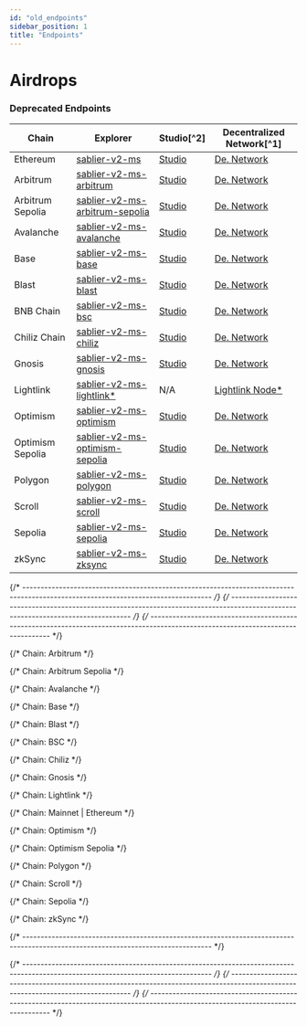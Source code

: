 ```yaml
---
id: "old_endpoints"
sidebar_position: 1
title: "Endpoints"
---
```



# Airdrops

<DeprecatedEndpoints />

### Deprecated Endpoints

| Chain            | Explorer                                                          | Studio[^2]                              | Decentralized Network[^1]                     |
| ---------------- | ----------------------------------------------------------------- | --------------------------------------- | --------------------------------------------- |
| Ethereum         | [sablier-v2-ms][v2-explorer-ms-ethereum]                          | [Studio][v2-studio-ms-ethereum]         | [De. Network][v2-network-ms-ethereum]         |
| Arbitrum         | [sablier-v2-ms-arbitrum][v2-explorer-ms-arbitrum]                 | [Studio][v2-studio-ms-arbitrum]         | [De. Network][v2-network-ms-arbitrum]         |
| Arbitrum Sepolia | [sablier-v2-ms-arbitrum-sepolia][v2-explorer-ms-arbitrum-sepolia] | [Studio][v2-studio-ms-arbitrum-sepolia] | [De. Network][v2-network-ms-arbitrum-sepolia] |
| Avalanche        | [sablier-v2-ms-avalanche][v2-explorer-ms-avalanche]               | [Studio][v2-studio-ms-avalanche]        | [De. Network][v2-network-ms-avalanche]        |
| Base             | [sablier-v2-ms-base][v2-explorer-ms-base]                         | [Studio][v2-studio-ms-base]             | [De. Network][v2-network-ms-base]             |
| Blast            | [sablier-v2-ms-blast][v2-explorer-ms-blast]                       | [Studio][v2-studio-ms-blast]            | [De. Network][v2-network-ms-blast]            |
| BNB Chain        | [sablier-v2-ms-bsc][v2-explorer-ms-bsc]                           | [Studio][v2-studio-ms-bsc]              | [De. Network][v2-network-ms-bsc]              |
| Chiliz Chain     | [sablier-v2-ms-chiliz][v2-explorer-ms-chiliz]                     | [Studio][v2-studio-ms-chiliz]           | [De. Network][v2-network-ms-chiliz]           |
| Gnosis           | [sablier-v2-ms-gnosis][v2-explorer-ms-gnosis]                     | [Studio][v2-studio-ms-gnosis]           | [De. Network][v2-network-ms-gnosis]           |
| Lightlink        | [sablier-v2-ms-lightlink\*][v2-explorer-ms-lightlink]             | N/A                                     | [Lightlink Node\*][v2-custom-ms-lightlink]    |
| Optimism         | [sablier-v2-ms-optimism][v2-explorer-ms-optimism]                 | [Studio][v2-studio-ms-optimism]         | [De. Network][v2-network-ms-optimism]         |
| Optimism Sepolia | [sablier-v2-ms-optimism-sepolia][v2-explorer-ms-optimism-sepolia] | [Studio][v2-studio-ms-optimism-sepolia] | [De. Network][v2-network-ms-optimism-sepolia] |
| Polygon          | [sablier-v2-ms-polygon][v2-explorer-ms-polygon]                   | [Studio][v2-studio-ms-polygon]          | [De. Network][v2-network-ms-polygon]          |
| Scroll           | [sablier-v2-ms-scroll][v2-explorer-ms-scroll]                     | [Studio][v2-studio-ms-scroll]           | [De. Network][v2-network-ms-scroll]           |
| Sepolia          | [sablier-v2-ms-sepolia][v2-explorer-ms-sepolia]                   | [Studio][v2-studio-ms-sepolia]          | [De. Network][v2-network-ms-sepolia]          |
| zkSync           | [sablier-v2-ms-zksync][v2-explorer-ms-zksync]                     | [Studio][v2-studio-ms-zksync]           | [De. Network][v2-network-ms-zksync]           |

{/* --------------------------------------------------------------------------------------------------------------------------------- */}
{/* --------------------------------------------------------------------------------------------------------------------------------- */}
{/* --------------------------------------------------------------------------------------------------------------------------------- */}

{/* Chain: Arbitrum */}

[v2-network-ms-arbitrum]:
  https://gateway-arbitrum.network.thegraph.com/api/API_KEY/subgraphs/id/CPCMKbUFEM8CzVbfic1y34qKbTrKADX9Du9QxsAMAwqU
[v2-explorer-ms-arbitrum]: https://thegraph.com/explorer/subgraphs/CPCMKbUFEM8CzVbfic1y34qKbTrKADX9Du9QxsAMAwqU
[v2-studio-ms-arbitrum]: https://api.studio.thegraph.com/query/57079/sablier-v2-ms-arbitrum/version/latest

{/* Chain: Arbitrum Sepolia */}

[v2-network-ms-arbitrum-sepolia]:
  https://gateway-arbitrum.network.thegraph.com/api/API_KEY/subgraphs/id/BBJgy9RANbViGedeWTrVpH2bwm22E3niEzWcqHPMGtna
[v2-explorer-ms-arbitrum-sepolia]: https://thegraph.com/explorer/subgraphs/BBJgy9RANbViGedeWTrVpH2bwm22E3niEzWcqHPMGtna
[v2-studio-ms-arbitrum-sepolia]:
  https://api.studio.thegraph.com/query/57079/sablier-v2-ms-arbitrum-sepolia/version/latest

{/* Chain: Avalanche */}

[v2-network-ms-avalanche]:
  https://gateway-arbitrum.network.thegraph.com/api/API_KEY/subgraphs/id/2beDuAvmwbyFzJ95HAwfqNjnYT6nEnzbEfSNhfWGMyhJ
[v2-explorer-ms-avalanche]: https://thegraph.com/explorer/subgraphs/2beDuAvmwbyFzJ95HAwfqNjnYT6nEnzbEfSNhfWGMyhJ
[v2-studio-ms-avalanche]: https://api.studio.thegraph.com/query/57079/sablier-v2-ms-avalanche/version/latest

{/* Chain: Base */}

[v2-network-ms-base]:
  https://gateway-arbitrum.network.thegraph.com/api/API_KEY/subgraphs/id/DrfN5cbvcCmpQUSc5RE9T1UxtcnMREi1Rd2PgLzDZCo3
[v2-explorer-ms-base]: https://thegraph.com/explorer/subgraphs/DrfN5cbvcCmpQUSc5RE9T1UxtcnMREi1Rd2PgLzDZCo3
[v2-studio-ms-base]: https://api.studio.thegraph.com/query/57079/sablier-v2-ms-base/version/latest

{/* Chain: Blast */}

[v2-network-ms-blast]:
  https://gateway-arbitrum.network.thegraph.com/api/API_KEY/subgraphs/id/HVqkPvCRAvbxjx6YVmkk6w6rHPrqqtiymcGiQiMKPw8f
[v2-explorer-ms-blast]: https://thegraph.com/explorer/subgraphs/HVqkPvCRAvbxjx6YVmkk6w6rHPrqqtiymcGiQiMKPw8f
[v2-studio-ms-blast]: https://api.studio.thegraph.com/query/57079/sablier-v2-ms-blast/version/latest

{/* Chain: BSC */}

[v2-network-ms-bsc]:
  https://gateway-arbitrum.network.thegraph.com/api/API_KEY/subgraphs/id/8uU9qAw9fSzdjqebymGRXWCjtZ5DQCmUA6QzRA14ARpz
[v2-explorer-ms-bsc]: https://thegraph.com/explorer/subgraphs/8uU9qAw9fSzdjqebymGRXWCjtZ5DQCmUA6QzRA14ARpz
[v2-studio-ms-bsc]: https://api.studio.thegraph.com/query/57079/sablier-v2-ms-bsc/version/latest

{/* Chain: Chiliz */}

[v2-network-ms-chiliz]:
  https://gateway-arbitrum.network.thegraph.com/api/API_KEY/subgraphs/id/DdhRyXwhvEmKyioCk41m6Xu9fyaprsnp4gMWZ3bHYZJd
[v2-explorer-ms-chiliz]: https://thegraph.com/explorer/subgraphs/DdhRyXwhvEmKyioCk41m6Xu9fyaprsnp4gMWZ3bHYZJd
[v2-studio-ms-chiliz]: https://api.studio.thegraph.com/query/57079/sablier-v2-ms-chiliz/version/latest

{/* Chain: Gnosis */}

[v2-network-ms-gnosis]:
  https://gateway-arbitrum.network.thegraph.com/api/API_KEY/subgraphs/id/FViBHgu2TtaZZXspDBzACjuPYKtqVDysmH35pk3W3zJJ
[v2-explorer-ms-gnosis]: https://thegraph.com/explorer/subgraphs/FViBHgu2TtaZZXspDBzACjuPYKtqVDysmH35pk3W3zJJ
[v2-studio-ms-gnosis]: https://api.studio.thegraph.com/query/57079/sablier-v2-ms-gnosis/version/latest

{/* Chain: Lightlink */}

[v2-explorer-ms-lightlink]:
  https://graph.phoenix.lightlink.io/query/subgraphs/name/lightlink/sablier-v2-ms-lightlink/graphql
[v2-custom-ms-lightlink]: https://graph.phoenix.lightlink.io/query/subgraphs/name/lightlink/sablier-v2-ms-lightlink

{/* Chain: Mainnet | Ethereum */}

[v2-explorer-ms-ethereum]: https://thegraph.com/explorer/subgraphs/FigCYTmdPtXbf4tgNiy5ZrtnYefz92hsMcwM4f9N5ZeZ
[v2-studio-ms-ethereum]: https://api.studio.thegraph.com/query/57079/sablier-v2-ms/version/latest
[v2-network-ms-ethereum]:
  https://gateway-arbitrum.network.thegraph.com/api/API_KEY/subgraphs/id/FigCYTmdPtXbf4tgNiy5ZrtnYefz92hsMcwM4f9N5ZeZ

{/* Chain: Optimism */}

[v2-network-ms-optimism]:
  https://gateway-arbitrum.network.thegraph.com/api/API_KEY/subgraphs/id/7iSmF69W4mQqtx6EfWXXn5s27Hrdh72etsPKVC9iE62U
[v2-explorer-ms-optimism]: https://thegraph.com/explorer/subgraphs/7iSmF69W4mQqtx6EfWXXn5s27Hrdh72etsPKVC9iE62U
[v2-studio-ms-optimism]: https://api.studio.thegraph.com/query/57079/sablier-v2-ms-optimism/version/latest

{/* Chain: Optimism Sepolia */}

[v2-network-ms-optimism-sepolia]:
  https://gateway-arbitrum.network.thegraph.com/api/API_KEY/subgraphs/id/CG5QddHKoABuN6KHZHYTHL7upg2iPTMYxi35Ey7jspkX
[v2-explorer-ms-optimism-sepolia]: https://thegraph.com/explorer/subgraphs/CG5QddHKoABuN6KHZHYTHL7upg2iPTMYxi35Ey7jspkX
[v2-studio-ms-optimism-sepolia]:
  https://api.studio.thegraph.com/query/57079/sablier-v2-ms-optimism-sepolia/version/latest

{/* Chain: Polygon */}

[v2-network-ms-polygon]:
  https://gateway-arbitrum.network.thegraph.com/api/API_KEY/subgraphs/id/4r2pC3iyLbzytNa5phat3SWdMEyXG8fmnf1K89D7zP2G
[v2-explorer-ms-polygon]: https://thegraph.com/explorer/subgraphs/4r2pC3iyLbzytNa5phat3SWdMEyXG8fmnf1K89D7zP2G
[v2-studio-ms-polygon]: https://api.studio.thegraph.com/query/57079/sablier-v2-ms-polygon/version/latest

{/* Chain: Scroll */}

[v2-network-ms-scroll]:
  https://gateway-arbitrum.network.thegraph.com/api/API_KEY/subgraphs/id/F1QnrgBpsVKtiVzkLisEC2PDo6cjzLoAy5HhPdFRdjW
[v2-explorer-ms-scroll]: https://thegraph.com/explorer/subgraphs/F1QnrgBpsVKtiVzkLisEC2PDo6cjzLoAy5HhPdFRdjW
[v2-studio-ms-scroll]: https://api.studio.thegraph.com/query/57079/sablier-v2-ms-scroll/version/latest

{/* Chain: Sepolia */}

[v2-network-ms-sepolia]:
  https://gateway-arbitrum.network.thegraph.com/api/API_KEY/subgraphs/id/8UVeHt7rHA27XZhViugaW4nStiN332dHTDWVTNBLCqPc
[v2-explorer-ms-sepolia]: https://thegraph.com/explorer/subgraphs/8UVeHt7rHA27XZhViugaW4nStiN332dHTDWVTNBLCqPc
[v2-studio-ms-sepolia]: https://api.studio.thegraph.com/query/57079/sablier-v2-ms-sepolia/version/latest

{/* Chain: zkSync */}

[v2-network-ms-zksync]:
  https://gateway-arbitrum.network.thegraph.com/api/API_KEY/subgraphs/id/BboiKY7JCdznoqurdXRizL9UYD1YdQKajaj4gvUrPPEA
[v2-explorer-ms-zksync]: https://thegraph.com/explorer/subgraphs/BboiKY7JCdznoqurdXRizL9UYD1YdQKajaj4gvUrPPEA
[v2-studio-ms-zksync]: https://api.studio.thegraph.com/query/57079/sablier-v2-ms-zksync/version/latest

{/* --------------------------------------------------------------------------------------------------------------------------------- */}

[endpoint-merkle]: https://indexer.hyperindex.xyz/508d217/v1/graphql

{/* --------------------------------------------------------------------------------------------------------------------------------- */}
{/* --------------------------------------------------------------------------------------------------------------------------------- */}
{/* --------------------------------------------------------------------------------------------------------------------------------- */}
